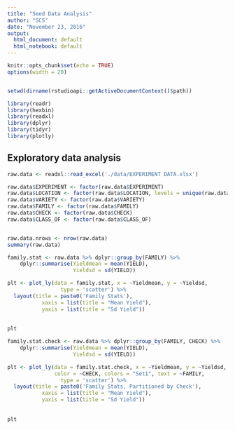 ```yaml
---
title: "Seed Data Analysis"
author: "SCS"
date: "November 23, 2016"
output:
  html_document: default
  html_notebook: default
---
```


```r
knitr::opts_chunk$set(echo = TRUE)
options(width = 20)


setwd(dirname(rstudioapi::getActiveDocumentContext()$path))

library(readr)
library(hexbin)
library(readxl)
library(dplyr)
library(tidyr)
library(plotly)


```

## Exploratory data analysis

```r
raw.data <- readxl::read_excel('./data/EXPERIMENT DATA.xlsx')
```

```r
raw.data$EXPERIMENT <- factor(raw.data$EXPERIMENT)
raw.data$LOCATION <- factor(raw.data$LOCATION, levels = unique(raw.data$LOCATION))
raw.data$VARIETY <- factor(raw.data$VARIETY)
raw.data$FAMILY <- factor(raw.data$FAMILY)
raw.data$CHECK <- factor(raw.data$CHECK)
raw.data$CLASS_OF <- factor(raw.data$CLASS_OF)


raw.data.nrows <- nrow(raw.data)
summary(raw.data)
```


```r
family.stat <- raw.data %>% dplyr::group_by(FAMILY) %>%
    dplyr::summarise(Yieldmean = mean(YIELD),
                     Yieldsd = sd(YIELD))
```


```r
plt <- plot_ly(data = family.stat, x = ~Yieldmean, y = ~Yieldsd,
                 type = 'scatter') %>%
  layout(title = paste0('Family Stats'),
           xaxis = list(title = "Mean Yield"),
           yaxis = list(title = "Sd Yield"))
  
  
plt
```

```r
family.stat.check <- raw.data %>% dplyr::group_by(FAMILY, CHECK) %>%
    dplyr::summarise(Yieldmean = mean(YIELD),
                     Yieldsd = sd(YIELD))
```


```r
plt <- plot_ly(data = family.stat.check, x = ~Yieldmean, y = ~Yieldsd, 
               color = ~CHECK, colors = "Set1", text = ~FAMILY,
                 type = 'scatter') %>%
  layout(title = paste0('Family Stats, Partitioned by Check'),
           xaxis = list(title = "Mean Yield"),
           yaxis = list(title = "Sd Yield"))
  
  
plt
```

